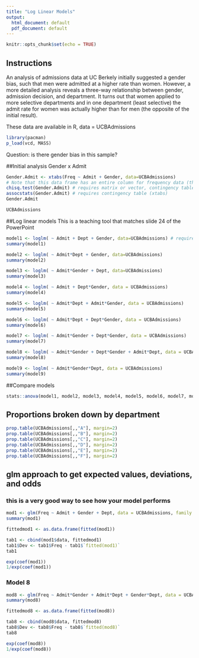 ---
title: "Log Linear Models"
output:
  html_document: default
  pdf_document: default
---

```{r setup, include=FALSE}
knitr::opts_chunk$set(echo = TRUE)
```
Instructions
----------
An analysis of admissions data at UC Berkely initially suggested a gender bias, such that men were admitted at a higher rate than women. However, a more detailed analysis reveals a three-way relationship between gender, admission decision, and department. It turns out that women applied to more selective departments and in one department (least selective) the admit rate for women was actually higher than for men (the opposite of the initial result).

These data are available in R, data = UCBAdmissions

```{r}
library(pacman)
p_load(vcd, MASS)
```

Question: is there gender bias in this sample?

##Initial analysis
Gender x Admit
```{r}
Gender.Admit <- xtabs(Freq ~ Admit + Gender, data=UCBAdmissions) 
# Note that this data frame has an entire column for frequency data (this data frame is not setup for one observation per row) so a table needs to be formatted with Freq as dependent variable by Admit and Gender as table elements.
chisq.test(Gender.Admit) # requires matrix or vector, contingency table (xtabs) matches
assocstats(Gender.Admit) # requires contingency table (xtabs)
Gender.Admit

UCBAdmissions
```
##Log linear models
This is a teaching tool that matches slide 24 of the PowerPoint
```{r}

model1 <- loglm( ~ Admit + Dept + Gender, data=UCBAdmissions) # requires table (this dataset is of this type)
summary(model1)
```

```{r}
model2 <- loglm( ~ Admit*Dept + Gender, data=UCBAdmissions)
summary(model2)

model3 <- loglm( ~ Admit*Gender + Dept, data=UCBAdmissions)
summary(model3)

model4 <- loglm( ~ Admit + Dept*Gender, data = UCBAdmissions)
summary(model4)

model5 <- loglm( ~ Admit*Dept + Admit*Gender, data = UCBAdmissions)
summary(model5)

model6 <- loglm( ~ Admit*Dept + Dept*Gender, data = UCBAdmissions)
summary(model6)

model7 <- loglm( ~ Admit*Gender + Dept*Gender, data = UCBAdmissions)
summary(model7)
```

```{r}
model8 <- loglm( ~ Admit*Gender + Dept*Gender + Admit*Dept, data = UCBAdmissions)
summary(model8)
```

```{r}
model9 <- loglm( ~ Admit*Gender*Dept, data = UCBAdmissions)
summary(model9)
```

##Compare models
```{r}
stats::anova(model1, model2, model3, model4, model5, model6, model7, model8, model9)

```

## Proportions broken down by department 
```{r}
prop.table(UCBAdmissions[,,"A"], margin=2)
prop.table(UCBAdmissions[,,"B"], margin=2)
prop.table(UCBAdmissions[,,"C"], margin=2)
prop.table(UCBAdmissions[,,"D"], margin=2)
prop.table(UCBAdmissions[,,"E"], margin=2)
prop.table(UCBAdmissions[,,"F"], margin=2)

```

## glm approach to get expected values, deviations, and odds 
### this is a very good way to see how your model performs 
```{r}

mod1 <- glm(Freq ~ Admit + Gender + Dept, data = UCBAdmissions, family = poisson)
summary(mod1)

fittedmod1 <- as.data.frame(fitted(mod1))

tab1 <- cbind(mod1$data, fittedmod1)
tab1$Dev <- tab1$Freq - tab1$`fitted(mod1)`
tab1

exp(coef(mod1))
1/exp(coef(mod1))
```

### Model 8
```{r}
mod8 <- glm(Freq ~ Admit*Gender + Admit*Dept + Gender*Dept, data = UCBAdmissions, family = poisson)
summary(mod8)

fittedmod8 <- as.data.frame(fitted(mod8))

tab8 <- cbind(mod8$data, fittedmod8)
tab8$Dev <- tab8$Freq - tab8$`fitted(mod8)`
tab8

exp(coef(mod8))
1/exp(coef(mod8))
```